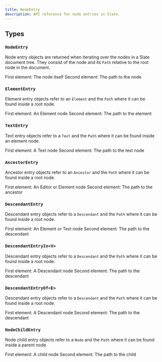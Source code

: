 ```yaml
---
title: NodeEntry
description: API reference for node entries in Slate.
---
```


## Types

### `NodeEntry`

Node entry objects are returned when iterating over the nodes in a Slate document tree. They consist of the node and its `Path` relative to the root node in the document.

<APIParameters>
  <APIItem name="NodeEntry" type="[Node, Path]">
    <APISubList>
      <APISubListItem>
        First element: The node itself
      </APISubListItem>
      <APISubListItem>
        Second element: The path to the node
      </APISubListItem>
    </APISubList>
  </APIItem>
</APIParameters>

### `ElementEntry`

Element entry objects refer to an `Element` and the `Path` where it can be found inside a root node.

<APIParameters>
  <APIItem name="ElementEntry" type="[Element, Path]">
    <APISubList>
      <APISubListItem>
        First element: An Element node
      </APISubListItem>
      <APISubListItem>
        Second element: The path to the element
      </APISubListItem>
    </APISubList>
  </APIItem>
</APIParameters>

### `TextEntry`

Text entry objects refer to a `Text` and the `Path` where it can be found inside an element node.

<APIParameters>
  <APIItem name="TextEntry" type="[Text, Path]">
    <APISubList>
      <APISubListItem>
        First element: A Text node
      </APISubListItem>
      <APISubListItem>
        Second element: The path to the text node
      </APISubListItem>
    </APISubList>
  </APIItem>
</APIParameters>

### `AncestorEntry`

Ancestor entry objects refer to an `Ancestor` and the `Path` where it can be found inside a root node.

<APIParameters>
  <APIItem name="AncestorEntry" type="[Ancestor, Path]">
    <APISubList>
      <APISubListItem>
        First element: An Editor or Element node
      </APISubListItem>
      <APISubListItem>
        Second element: The path to the ancestor
      </APISubListItem>
    </APISubList>
  </APIItem>
</APIParameters>

### `DescendantEntry`

Descendant entry objects refer to a `Descendant` and the `Path` where it can be found inside a root node.

<APIParameters>
  <APIItem name="DescendantEntry" type="[Descendant, Path]">
    <APISubList>
      <APISubListItem>
        First element: An Element or Text node
      </APISubListItem>
      <APISubListItem>
        Second element: The path to the descendant
      </APISubListItem>
    </APISubList>
  </APIItem>
</APIParameters>

### `DescendantEntryIn<V>`

Descendant entry objects refer to a `Descendant` and the `Path` where it can be found inside a root node.

<APIParameters>
  <APIItem name="DescendantEntryIn<V>" type="[Descendant, Path]">
    <APISubList>
      <APISubListItem>
        First element: A Descendant node
      </APISubListItem>
      <APISubListItem>
        Second element: The path to the descendant
      </APISubListItem>
    </APISubList>
  </APIItem>
</APIParameters>

### `DescendantEntryOf<E>`

Descendant entry objects refer to a `Descendant` and the `Path` where it can be found inside a root node.

<APIParameters>
  <APIItem name="DescendantEntryOf<E>" type="[Descendant, Path]">
    <APISubList>
      <APISubListItem>
        First element: A Descendant node
      </APISubListItem>
      <APISubListItem>
        Second element: The path to the descendant
      </APISubListItem>
    </APISubList>
  </APIItem>
</APIParameters>

### `NodeChildEntry`

Node child entry objects refer to a `Node` and the `Path` where it can be found inside a parent node.

<APIParameters>
  <APIItem name="NodeChildEntry" type="[Node, Path]">
    <APISubList>
      <APISubListItem>
        First element: A child node
      </APISubListItem>
      <APISubListItem>
        Second element: The path to the child
      </APISubListItem>
    </APISubList>
  </APIItem>
</APIParameters>